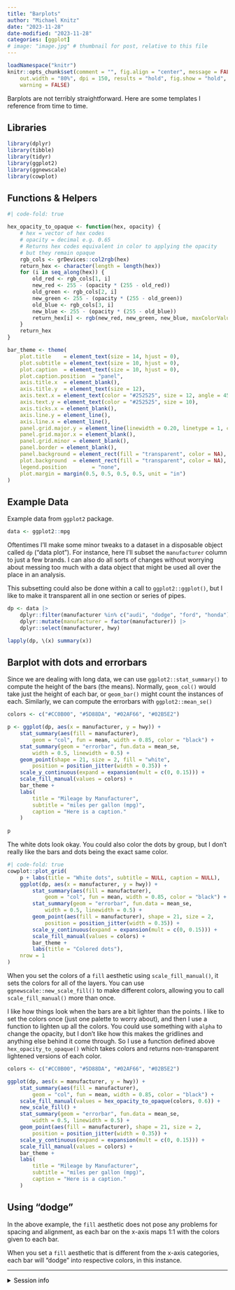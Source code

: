 ```yaml
---
title: "Barplots"
author: "Michael Knitz"
date: "2023-11-28"
date-modified: "2023-11-28"
categories: [ggplot]
# image: "image.jpg" # thumbnail for post, relative to this file
---
```


```r
loadNamespace("knitr")
knitr::opts_chunk$set(comment = "", fig.align = "center", message = FALSE,
    out.width = "80%", dpi = 150, results = "hold", fig.show = "hold",
    warning = FALSE)
```

Barplots are not terribly straightforward. Here are some templates I reference from time to time.

## Libraries

```r
library(dplyr)
library(tibble)
library(tidyr)
library(ggplot2)
library(ggnewscale)
library(cowplot)
```

## Functions & Helpers

```r
#| code-fold: true

hex_opacity_to_opaque <- function(hex, opacity) {
    # hex = vector of hex codes
    # opacity = decimal e.g. 0.65
    # Returns hex codes equivalent in color to applying the opacity
    # but they remain opaque
    rgb_cols <- grDevices::col2rgb(hex)
    return_hex <- character(length = length(hex))
    for (i in seq_along(hex)) {
        old_red <- rgb_cols[1, i]
        new_red <- 255 - (opacity * (255 - old_red))
        old_green <- rgb_cols[2, i]
        new_green <- 255 - (opacity * (255 - old_green))
        old_blue <- rgb_cols[3, i]
        new_blue <- 255 - (opacity * (255 - old_blue))
        return_hex[i] <- rgb(new_red, new_green, new_blue, maxColorValue = 255)
    }
    return_hex
}

bar_theme <- theme(
    plot.title    = element_text(size = 14, hjust = 0),
    plot.subtitle = element_text(size = 10, hjust = 0),
    plot.caption  = element_text(size = 10, hjust = 0),
    plot.caption.position  = "panel",
    axis.title.x  = element_blank(),
    axis.title.y  = element_text(size = 12),
    axis.text.x = element_text(color = "#252525", size = 12, angle = 45, hjust = 1),
    axis.text.y = element_text(color = "#252525", size = 10),
    axis.ticks.x = element_blank(),
    axis.line.y = element_line(),
    axis.line.x = element_line(),
    panel.grid.major.y = element_line(linewidth = 0.20, linetype = 1, color = "black"),
    panel.grid.major.x = element_blank(),
    panel.grid.minor = element_blank(),
    panel.border = element_blank(),
    panel.background = element_rect(fill = "transparent", color = NA),
    plot.background  = element_rect(fill = "transparent", color = NA),
    legend.position        = "none",
    plot.margin = margin(0.5, 0.5, 0.5, 0.5, unit = "in")
)
```

## Example Data

Example data from `ggplot2` package.

```r
data <- ggplot2::mpg
```

Oftentimes I'll make some minor tweaks to a dataset in a disposable object called `dp` ("data plot"). For instance, here I'll subset the `manufacturer` column to just a few brands. I can also do all sorts of changes without worrying about messing too much with a data object that might be used all over the place in an analysis.

This subsetting could also be done within a call to `ggplot2::ggplot()`, but I like to make it transparent all in one section or series of pipes.

```r
dp <- data |>
    dplyr::filter(manufacturer %in% c("audi", "dodge", "ford", "honda")) |>
    dplyr::mutate(manufacturer = factor(manufacturer)) |>
    dplyr::select(manufacturer, hwy)

lapply(dp, \(x) summary(x))
```

## Barplot with dots and errorbars

Since we are dealing with long data, we can use `ggplot2::stat_summary()` to compute the height of the bars (the means). Normally, `geom_col()` would take just the height of each bar, or `geom_bar()` might count the instances of each. Similarly, we can compute the errorbars with `ggplot2::mean_se()`

```r
colors <- c("#CC0B00", "#5D88DA", "#02AF66", "#02B5E2")

p <- ggplot(dp, aes(x = manufacturer, y = hwy)) +
    stat_summary(aes(fill = manufacturer),
        geom = "col", fun = mean, width = 0.85, color = "black") +
    stat_summary(geom = "errorbar", fun.data = mean_se,
        width = 0.5, linewidth = 0.5) +
    geom_point(shape = 21, size = 2, fill = "white",
        position = position_jitter(width = 0.35)) +
    scale_y_continuous(expand = expansion(mult = c(0, 0.15))) +
    scale_fill_manual(values = colors) +
    bar_theme +
    labs(
        title = "Mileage by Manufacturer",
        subtitle = "miles per gallon (mpg)",
        caption = "Here is a caption."
    )
    
p
```

The white dots look okay. You could also color the dots by group, but I don't really like the bars and dots being the exact same color.

```r
#| code-fold: true
cowplot::plot_grid(
    p + labs(title = "White dots", subtitle = NULL, caption = NULL),
    ggplot(dp, aes(x = manufacturer, y = hwy)) +
        stat_summary(aes(fill = manufacturer),
            geom = "col", fun = mean, width = 0.85, color = "black") +
        stat_summary(geom = "errorbar", fun.data = mean_se,
            width = 0.5, linewidth = 0.5) +
        geom_point(aes(fill = manufacturer), shape = 21, size = 2,
            position = position_jitter(width = 0.35)) +
        scale_y_continuous(expand = expansion(mult = c(0, 0.15))) +
        scale_fill_manual(values = colors) +
        bar_theme +
        labs(title = "Colored dots"),
    nrow = 1
)
```

When you set the colors of a `fill` aesthetic using `scale_fill_manual()`, it sets the colors for all of the layers. You can use `ggnewscale::new_scale_fill()` to make different colors, allowing you to call `scale_fill_manual()` more than once.

I like how things look when the bars are a bit lighter than the points. I like to set the colors once (just one palette to worry about), and then I use a function to lighten up all the colors. You could use something with `alpha` to change the opacity, but I don't like how this makes the gridlines and anything else behind it come through. So I use a function defined above `hex_opacity_to_opaque()` which takes colors and returns non-transparent lightened versions of each color.

```r

colors <- c("#CC0B00", "#5D88DA", "#02AF66", "#02B5E2")

ggplot(dp, aes(x = manufacturer, y = hwy)) +
    stat_summary(aes(fill = manufacturer),
        geom = "col", fun = mean, width = 0.85, color = "black") +
    scale_fill_manual(values = hex_opacity_to_opaque(colors, 0.6)) +
    new_scale_fill() +
    stat_summary(geom = "errorbar", fun.data = mean_se,
        width = 0.5, linewidth = 0.5) +
    geom_point(aes(fill = manufacturer), shape = 21, size = 2,
        position = position_jitter(width = 0.35)) +
    scale_y_continuous(expand = expansion(mult = c(0, 0.15))) +
    scale_fill_manual(values = colors) +
    bar_theme +
    labs(
        title = "Mileage by Manufacturer",
        subtitle = "miles per gallon (mpg)",
        caption = "Here is a caption."
    )
```

## Using "dodge"

In the above example, the `fill` aesthetic does not pose any problems for spacing and alignment, as each bar on the x-axis maps 1:1 with the colors given to each bar.

When you set a `fill` aesthetic that is different from the x-axis categories, each bar will "dodge" into respective colors, in this instance.

---------------------

<details style="margin-bottom:10px;">
<summary style="color:black;">
Session info
</summary>

```r
print(sessioninfo::session_info())
```

</details>